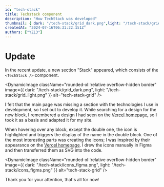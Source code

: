 ```yaml
---
id: "tech-stack"
title: Techstack component
description: "How TechStack was developed"
thumbnail: { dark: "/tech-stack/grid_dark.png",light: "/tech-stack/grid_light.png" }
createdAt: "2024-07-16T06:31:22.151Z"
authors: ["YZ13"]
---
```


# Update

In the recent update, a new section "Stack" appeared, which consists of the `<TechStack />` component.

<DynamicImage
  className="rounded-xl !relative overflow-hidden border"
  image={{
    dark: "/tech-stack/grid_dark.png",
    light: "/tech-stack/grid_light.png"
  }}
  alt="tech-stack-grid"
/>

I felt that the main page was missing a section with the technologies I use in development, so I set out to develop it.
While searching for a design for the new block, I remembered a design I had seen on the [Vercel homepage](<https://vercel.com/home>), so I took it as a basis and adapted it for my site.

<TechStack />

When hovering over any block, except the double one, the icon is highlighted and triggers the display of the name in the double block.
One of the most interesting parts was creating the icons; I was inspired by their appearance on the [Vercel homepage](<https://vercel.com/home>).
I drew the icons manually in Figma and then transferred them as SVG into the code.

<DynamicImage
  className="rounded-xl !relative overflow-hidden border"
  image={{
    dark: "/tech-stack/icons_figma.png",
    light: "/tech-stack/icons_figma.png"
  }}
  alt="tech-stack-grid"
/>

Thank you for your attention, that's all for now!
